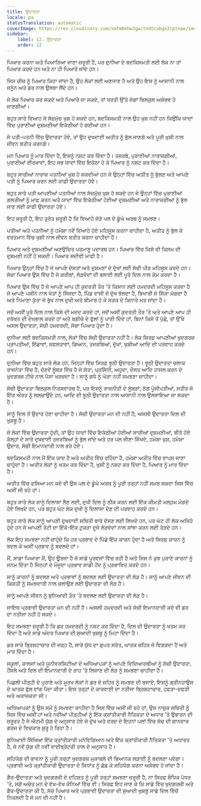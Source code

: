 ```yaml
---
title: ਉਦਾਰਤਾ
locale: pa
statusTranslation: automatic
coverImage: https://res.cloudinary.com/xmfm6mhw3gwctndtcubgx2rptnae/image/upload/v1740337243/small_cover_educacion_fundamental_a051170f1c.webp
sidebar:
    label: 12. ਉਦਾਰਤਾ
    order: 12
---
```

ਪਿਆਰ ਕਰਨਾ ਅਤੇ ਪਿਆਰਿਆ ਜਾਣਾ ਜ਼ਰੂਰੀ ਹੈ, ਪਰ ਦੁਨੀਆ ਦੇ ਬਦਕਿਸਮਤੀ ਲਈ ਲੋਕ ਨਾ ਤਾਂ ਪਿਆਰ ਕਰਦੇ ਹਨ ਅਤੇ ਨਾ ਹੀ ਪਿਆਰੇ ਜਾਂਦੇ ਹਨ।

ਜਿਸ ਚੀਜ਼ ਨੂੰ ਪਿਆਰ ਕਿਹਾ ਜਾਂਦਾ ਹੈ, ਉਹ ਲੋਕਾਂ ਲਈ ਅਣਜਾਣ ਹੈ ਅਤੇ ਉਹ ਇਸ ਨੂੰ ਆਸਾਨੀ ਨਾਲ ਜਨੂੰਨ ਅਤੇ ਡਰ ਨਾਲ ਉਲਝਾ ਲੈਂਦੇ ਹਨ।

ਜੇ ਲੋਕ ਪਿਆਰ ਕਰ ਸਕਦੇ ਅਤੇ ਪਿਆਰੇ ਜਾ ਸਕਦੇ, ਤਾਂ ਧਰਤੀ ਉੱਤੇ ਜੰਗਾਂ ਬਿਲਕੁਲ ਅਸੰਭਵ ਹੋ ਜਾਣਗੀਆਂ।

ਬਹੁਤ ਸਾਰੇ ਵਿਆਹ ਜੋ ਸੱਚਮੁੱਚ ਖੁਸ਼ ਹੋ ਸਕਦੇ ਹਨ, ਬਦਕਿਸਮਤੀ ਨਾਲ ਉਹ ਖੁਸ਼ ਨਹੀਂ ਹਨ ਕਿਉਂਕਿ ਯਾਦਾਂ ਵਿੱਚ ਪੁਰਾਣੀਆਂ ਦੁਸ਼ਮਣੀਆਂ ਇਕੱਠੀਆਂ ਹੋ ਗਈਆਂ ਹਨ।

ਜੇ ਪਤੀ-ਪਤਨੀ ਵਿੱਚ ਉਦਾਰਤਾ ਹੋਵੇ, ਤਾਂ ਉਹ ਦੁਖਦਾਈ ਅਤੀਤ ਨੂੰ ਭੁੱਲ ਜਾਣਗੇ ਅਤੇ ਪੂਰੀ ਖੁਸ਼ੀ ਨਾਲ ਜੀਵਨ ਬਤੀਤ ਕਰਨਗੇ।

ਮਨ ਪਿਆਰ ਨੂੰ ਮਾਰ ਦਿੰਦਾ ਹੈ, ਇਸਨੂੰ ਨਸ਼ਟ ਕਰ ਦਿੰਦਾ ਹੈ। ਤਜਰਬੇ, ਪੁਰਾਣੀਆਂ ਨਾਰਾਜ਼ਗੀਆਂ, ਪੁਰਾਣੀਆਂ ਈਰਖਾਵਾਂ, ਇਹ ਸਭ ਯਾਦਾਂ ਵਿੱਚ ਇਕੱਠਾ ਹੋ ਕੇ ਪਿਆਰ ਨੂੰ ਨਸ਼ਟ ਕਰ ਦਿੰਦਾ ਹੈ।

ਬਹੁਤ ਸਾਰੀਆਂ ਨਾਰਾਜ਼ ਪਤਨੀਆਂ ਖੁਸ਼ ਹੋ ਸਕਦੀਆਂ ਹਨ ਜੇ ਉਨ੍ਹਾਂ ਵਿੱਚ ਅਤੀਤ ਨੂੰ ਭੁੱਲਣ ਅਤੇ ਆਪਣੇ ਪਤੀ ਨੂੰ ਪਿਆਰ ਕਰਨ ਲਈ ਕਾਫ਼ੀ ਉਦਾਰਤਾ ਹੋਵੇ।

ਬਹੁਤ ਸਾਰੇ ਪਤੀ ਆਪਣੀਆਂ ਪਤਨੀਆਂ ਨਾਲ ਸੱਚਮੁੱਚ ਖੁਸ਼ ਹੋ ਸਕਦੇ ਹਨ ਜੇ ਉਨ੍ਹਾਂ ਵਿੱਚ ਪੁਰਾਣੀਆਂ ਗਲਤੀਆਂ ਨੂੰ ਮਾਫ਼ ਕਰਨ ਅਤੇ ਯਾਦਾਂ ਵਿੱਚ ਇਕੱਠੀਆਂ ਹੋਈਆਂ ਦੁਸ਼ਮਣੀਆਂ ਅਤੇ ਨਾਰਾਜ਼ਗੀਆਂ ਨੂੰ ਭੁੱਲ ਜਾਣ ਲਈ ਕਾਫ਼ੀ ਉਦਾਰਤਾ ਹੋਵੇ।

ਇਹ ਜ਼ਰੂਰੀ ਹੈ, ਇਹ ਤੁਰੰਤ ਜ਼ਰੂਰੀ ਹੈ ਕਿ ਵਿਆਹੇ ਜੋੜੇ ਪਲ ਦੇ ਡੂੰਘੇ ਅਰਥ ਨੂੰ ਸਮਝਣ।

ਪਤੀਆਂ ਅਤੇ ਪਤਨੀਆਂ ਨੂੰ ਹਮੇਸ਼ਾ ਨਵੇਂ ਵਿਆਹੇ ਹੋਏ ਮਹਿਸੂਸ ਕਰਨਾ ਚਾਹੀਦਾ ਹੈ, ਅਤੀਤ ਨੂੰ ਭੁੱਲ ਕੇ ਵਰਤਮਾਨ ਵਿੱਚ ਖੁਸ਼ੀ ਨਾਲ ਜੀਵਨ ਬਤੀਤ ਕਰਨਾ ਚਾਹੀਦਾ ਹੈ।

ਪਿਆਰ ਅਤੇ ਦੁਸ਼ਮਣੀਆਂ ਅਣਉਚਿਤ ਪਰਮਾਣੂ ਪਦਾਰਥ ਹਨ। ਪਿਆਰ ਵਿੱਚ ਕਿਸੇ ਵੀ ਕਿਸਮ ਦੀ ਦੁਸ਼ਮਣੀ ਨਹੀਂ ਹੋ ਸਕਦੀ। ਪਿਆਰ ਸਦੀਵੀ ਮਾਫੀ ਹੈ।

ਪਿਆਰ ਉਨ੍ਹਾਂ ਵਿੱਚ ਹੈ ਜੋ ਆਪਣੇ ਦੋਸਤਾਂ ਅਤੇ ਦੁਸ਼ਮਣਾਂ ਦੇ ਦੁੱਖਾਂ ਲਈ ਸੱਚੀ ਪੀੜ ਮਹਿਸੂਸ ਕਰਦੇ ਹਨ। ਸੱਚਾ ਪਿਆਰ ਉਸ ਵਿੱਚ ਹੈ ਜੋ ਗਰੀਬਾਂ, ਲੋੜਵੰਦਾਂ ਦੀ ਭਲਾਈ ਲਈ ਪੂਰੇ ਦਿਲ ਨਾਲ ਕੰਮ ਕਰਦਾ ਹੈ।

ਪਿਆਰ ਉਸ ਵਿੱਚ ਹੈ ਜੋ ਆਪਣੇ ਆਪ ਹੀ ਕੁਦਰਤੀ ਤੌਰ 'ਤੇ ਕਿਸਾਨ ਲਈ ਹਮਦਰਦੀ ਮਹਿਸੂਸ ਕਰਦਾ ਹੈ ਜੋ ਆਪਣੇ ਪਸੀਨੇ ਨਾਲ ਖੇਤਾਂ ਨੂੰ ਸਿੰਜਦਾ ਹੈ, ਪਿੰਡ ਵਾਸੀ ਜੋ ਦੁੱਖ ਝੱਲਦਾ ਹੈ, ਭਿਖਾਰੀ ਜੋ ਸਿੱਕਾ ਮੰਗਦਾ ਹੈ ਅਤੇ ਨਿਮਾਣਾ ਕੁੱਤਾ ਜੋ ਭੁੱਖ ਨਾਲ ਦੁਖੀ ਅਤੇ ਬੀਮਾਰ ਹੋ ਕੇ ਸੜਕ ਦੇ ਕਿਨਾਰੇ ਮਰ ਜਾਂਦਾ ਹੈ।

ਜਦੋਂ ਅਸੀਂ ਪੂਰੇ ਦਿਲ ਨਾਲ ਕਿਸੇ ਦੀ ਮਦਦ ਕਰਦੇ ਹਾਂ, ਜਦੋਂ ਅਸੀਂ ਕੁਦਰਤੀ ਤੌਰ 'ਤੇ ਅਤੇ ਆਪਣੇ ਆਪ ਹੀ ਦਰੱਖਤ ਦੀ ਦੇਖਭਾਲ ਕਰਦੇ ਹਾਂ ਅਤੇ ਬਗੀਚੇ ਦੇ ਫੁੱਲਾਂ ਨੂੰ ਪਾਣੀ ਦਿੰਦੇ ਹਾਂ, ਬਿਨਾਂ ਕਿਸੇ ਤੋਂ ਪੁੱਛੇ, ਤਾਂ ਉੱਥੇ ਅਸਲ ਉਦਾਰਤਾ, ਸੱਚੀ ਹਮਦਰਦੀ, ਸੱਚਾ ਪਿਆਰ ਹੁੰਦਾ ਹੈ।

ਦੁਨੀਆ ਲਈ ਬਦਕਿਸਮਤੀ ਨਾਲ, ਲੋਕਾਂ ਵਿੱਚ ਸੱਚੀ ਉਦਾਰਤਾ ਨਹੀਂ ਹੈ। ਲੋਕ ਸਿਰਫ਼ ਆਪਣੀਆਂ ਖੁਦਗਰਜ਼ ਪ੍ਰਾਪਤੀਆਂ, ਇੱਛਾਵਾਂ, ਸਫਲਤਾਵਾਂ, ਗਿਆਨ, ਤਜਰਬਿਆਂ, ਦੁੱਖਾਂ, ਖੁਸ਼ੀਆਂ ਆਦਿ ਦੀ ਪਰਵਾਹ ਕਰਦੇ ਹਨ।

ਦੁਨੀਆ ਵਿੱਚ ਬਹੁਤ ਸਾਰੇ ਲੋਕ ਹਨ, ਜਿਨ੍ਹਾਂ ਵਿੱਚ ਸਿਰਫ਼ ਝੂਠੀ ਉਦਾਰਤਾ ਹੈ। ਝੂਠੀ ਉਦਾਰਤਾ ਚਲਾਕ ਰਾਜਨੇਤਾ ਵਿੱਚ ਹੈ, ਚੋਣਵੇਂ ਲੂੰਬੜ ਵਿੱਚ ਹੈ ਜੋ ਸੱਤਾ, ਪ੍ਰਸਿੱਧੀ, ਅਹੁਦਾ, ਦੌਲਤ ਆਦਿ ਹਾਸਲ ਕਰਨ ਦੇ ਖੁਦਗਰਜ਼ ਟੀਚੇ ਨਾਲ ਪੈਸਾ ਖਰਚਦਾ ਹੈ। ਸਾਨੂੰ ਗਧੇ ਨੂੰ ਘੋੜਾ ਨਹੀਂ ਸਮਝਣਾ ਚਾਹੀਦਾ।

ਸੱਚੀ ਉਦਾਰਤਾ ਬਿਲਕੁਲ ਨਿਰਸਵਾਰਥ ਹੈ, ਪਰ ਇਸਨੂੰ ਰਾਜਨੀਤੀ ਦੇ ਲੂੰਬੜਾਂ, ਠੱਗ ਪੂੰਜੀਪਤੀਆਂ, ਸਤੀਰ ਜੋ ਇੱਕ ਔਰਤ ਨੂੰ ਲਲਚਾਉਂਦੇ ਹਨ, ਆਦਿ ਦੀ ਝੂਠੀ ਉਦਾਰਤਾ ਨਾਲ ਆਸਾਨੀ ਨਾਲ ਉਲਝਾਇਆ ਜਾ ਸਕਦਾ ਹੈ।

ਸਾਨੂੰ ਦਿਲ ਤੋਂ ਉਦਾਰ ਹੋਣਾ ਚਾਹੀਦਾ ਹੈ। ਸੱਚੀ ਉਦਾਰਤਾ ਮਨ ਦੀ ਨਹੀਂ ਹੈ, ਅਸਲੀ ਉਦਾਰਤਾ ਦਿਲ ਦੀ ਖੁਸ਼ਬੂ ਹੈ।

ਜੇ ਲੋਕਾਂ ਵਿੱਚ ਉਦਾਰਤਾ ਹੁੰਦੀ, ਤਾਂ ਉਹ ਯਾਦਾਂ ਵਿੱਚ ਇਕੱਠੀਆਂ ਹੋਈਆਂ ਸਾਰੀਆਂ ਦੁਸ਼ਮਣੀਆਂ, ਬੀਤੇ ਹੋਏ ਕੱਲ੍ਹਾਂ ਦੇ ਸਾਰੇ ਦੁਖਦਾਈ ਤਜਰਬਿਆਂ ਨੂੰ ਭੁੱਲ ਜਾਂਦੇ ਅਤੇ ਹਰ ਪਲ ਜੀਣਾ ਸਿੱਖਦੇ, ਹਮੇਸ਼ਾ ਖੁਸ਼, ਹਮੇਸ਼ਾ ਉਦਾਰ, ਸੱਚੀ ਇਮਾਨਦਾਰੀ ਨਾਲ ਭਰੇ ਹੋਏ।

ਬਦਕਿਸਮਤੀ ਨਾਲ ਮੈਂ ਇੱਕ ਯਾਦ ਹੈ ਅਤੇ ਅਤੀਤ ਵਿੱਚ ਰਹਿੰਦਾ ਹੈ, ਹਮੇਸ਼ਾ ਅਤੀਤ ਵਿੱਚ ਵਾਪਸ ਜਾਣਾ ਚਾਹੁੰਦਾ ਹੈ। ਅਤੀਤ ਲੋਕਾਂ ਨੂੰ ਖਤਮ ਕਰ ਦਿੰਦਾ ਹੈ, ਖੁਸ਼ੀ ਨੂੰ ਨਸ਼ਟ ਕਰ ਦਿੰਦਾ ਹੈ, ਪਿਆਰ ਨੂੰ ਮਾਰ ਦਿੰਦਾ ਹੈ।

ਅਤੀਤ ਵਿੱਚ ਫਸਿਆ ਮਨ ਕਦੇ ਵੀ ਉਸ ਪਲ ਦੇ ਡੂੰਘੇ ਅਰਥ ਨੂੰ ਪੂਰੀ ਤਰ੍ਹਾਂ ਨਹੀਂ ਸਮਝ ਸਕਦਾ ਜਿਸ ਵਿੱਚ ਅਸੀਂ ਜੀ ਰਹੇ ਹਾਂ।

ਬਹੁਤ ਸਾਰੇ ਲੋਕ ਸਾਨੂੰ ਦਿਲਾਸਾ ਲੈਣ ਲਈ, ਦੁਖੀ ਦਿਲ ਨੂੰ ਠੀਕ ਕਰਨ ਲਈ ਇੱਕ ਕੀਮਤੀ ਮਲ੍ਹਮ ਮੰਗਦੇ ਹੋਏ ਲਿਖਦੇ ਹਨ, ਪਰ ਬਹੁਤ ਘੱਟ ਲੋਕ ਦੁਖੀ ਨੂੰ ਦਿਲਾਸਾ ਦੇਣ ਦੀ ਪਰਵਾਹ ਕਰਦੇ ਹਨ।

ਬਹੁਤ ਸਾਰੇ ਲੋਕ ਸਾਨੂੰ ਆਪਣੀ ਦੁਖਦਾਈ ਸਥਿਤੀ ਬਾਰੇ ਦੱਸਣ ਲਈ ਲਿਖਦੇ ਹਨ, ਪਰ ਘੱਟ ਹੀ ਲੋਕ ਅਜਿਹੇ ਹੁੰਦੇ ਹਨ ਜੋ ਆਪਣੀ ਰੋਟੀ ਦਾ ਇੱਕੋ-ਇੱਕ ਟੁਕੜਾ ਦੂਜੇ ਲੋੜਵੰਦਾਂ ਨਾਲ ਸਾਂਝਾ ਕਰਨ ਲਈ ਤੋੜਦੇ ਹਨ।

ਲੋਕ ਇਹ ਸਮਝਣਾ ਨਹੀਂ ਚਾਹੁੰਦੇ ਕਿ ਹਰ ਪ੍ਰਭਾਵ ਦੇ ਪਿੱਛੇ ਇੱਕ ਕਾਰਨ ਹੁੰਦਾ ਹੈ ਅਤੇ ਸਿਰਫ਼ ਕਾਰਨ ਨੂੰ ਬਦਲ ਕੇ ਅਸੀਂ ਪ੍ਰਭਾਵ ਨੂੰ ਬਦਲਦੇ ਹਾਂ।

ਮੈਂ, ਸਾਡਾ ਪਿਆਰਾ ਮੈਂ, ਉਹ ਊਰਜਾ ਹੈ ਜੋ ਸਾਡੇ ਪੂਰਵਜਾਂ ਵਿੱਚ ਰਹੀ ਹੈ ਅਤੇ ਜਿਸ ਨੇ ਕੁਝ ਪੁਰਾਣੇ ਕਾਰਨਾਂ ਨੂੰ ਜਨਮ ਦਿੱਤਾ ਹੈ ਜਿਨ੍ਹਾਂ ਦੇ ਮੌਜੂਦਾ ਪ੍ਰਭਾਵ ਸਾਡੀ ਹੋਂਦ ਨੂੰ ਪ੍ਰਭਾਵਿਤ ਕਰਦੇ ਹਨ।

ਸਾਨੂੰ ਕਾਰਨਾਂ ਨੂੰ ਬਦਲਣ ਅਤੇ ਪ੍ਰਭਾਵਾਂ ਨੂੰ ਬਦਲਣ ਲਈ ਉਦਾਰਤਾ ਦੀ ਲੋੜ ਹੈ। ਸਾਨੂੰ ਆਪਣੇ ਜੀਵਨ ਦੀ ਕਿਸ਼ਤੀ ਨੂੰ ਸਮਝਦਾਰੀ ਨਾਲ ਚਲਾਉਣ ਲਈ ਉਦਾਰਤਾ ਦੀ ਲੋੜ ਹੈ।

ਸਾਨੂੰ ਆਪਣੇ ਜੀਵਨ ਨੂੰ ਬੁਨਿਆਦੀ ਤੌਰ 'ਤੇ ਬਦਲਣ ਲਈ ਉਦਾਰਤਾ ਦੀ ਲੋੜ ਹੈ।

ਜਾਇਜ਼ ਪ੍ਰਭਾਵੀ ਉਦਾਰਤਾ ਮਨ ਦੀ ਨਹੀਂ ਹੈ। ਅਸਲੀ ਹਮਦਰਦੀ ਅਤੇ ਸੱਚੀ ਇਮਾਨਦਾਰੀ ਕਦੇ ਵੀ ਡਰ ਦਾ ਨਤੀਜਾ ਨਹੀਂ ਹੋ ਸਕਦੇ।

ਇਹ ਸਮਝਣਾ ਜ਼ਰੂਰੀ ਹੈ ਕਿ ਡਰ ਹਮਦਰਦੀ ਨੂੰ ਨਸ਼ਟ ਕਰ ਦਿੰਦਾ ਹੈ, ਦਿਲ ਦੀ ਉਦਾਰਤਾ ਨੂੰ ਖਤਮ ਕਰ ਦਿੰਦਾ ਹੈ ਅਤੇ ਸਾਡੇ ਅੰਦਰ ਪਿਆਰ ਦੀ ਸੁਆਦੀ ਖੁਸ਼ਬੂ ਨੂੰ ਮਿਟਾ ਦਿੰਦਾ ਹੈ।

ਡਰ ਸਾਰੇ ਭ੍ਰਿਸ਼ਟਾਚਾਰ ਦੀ ਜੜ੍ਹ ਹੈ, ਸਾਰੇ ਯੁੱਧ ਦਾ ਗੁਪਤ ਸਰੋਤ, ਘਾਤਕ ਜ਼ਹਿਰ ਜੋ ਵਿਗੜਦਾ ਹੈ ਅਤੇ ਮਾਰ ਦਿੰਦਾ ਹੈ।

ਸਕੂਲਾਂ, ਕਾਲਜਾਂ ਅਤੇ ਯੂਨੀਵਰਸਿਟੀਆਂ ਦੇ ਅਧਿਆਪਕਾਂ ਨੂੰ ਆਪਣੇ ਵਿਦਿਆਰਥੀਆਂ ਨੂੰ ਸੱਚੀ ਉਦਾਰਤਾ, ਹੌਂਸਲੇ ਅਤੇ ਦਿਲ ਦੀ ਇਮਾਨਦਾਰੀ ਦੇ ਰਾਹ 'ਤੇ ਲਿਜਾਣ ਦੀ ਲੋੜ ਨੂੰ ਸਮਝਣਾ ਚਾਹੀਦਾ ਹੈ।

ਪਿਛਲੀ ਪੀੜ੍ਹੀ ਦੇ ਪੁਰਾਣੇ ਅਤੇ ਮੂਰਖ ਲੋਕਾਂ ਨੇ ਡਰ ਦੇ ਜ਼ਹਿਰ ਨੂੰ ਸਮਝਣ ਦੀ ਬਜਾਏ, ਇਸਨੂੰ ਗ੍ਰੀਨਹਾਉਸ ਦੇ ਘਾਤਕ ਫੁੱਲ ਵਾਂਗ ਪੈਦਾ ਕੀਤਾ। ਇਸ ਤਰ੍ਹਾਂ ਦੇ ਕਾਰਵਾਈ ਦਾ ਨਤੀਜਾ ਭ੍ਰਿਸ਼ਟਾਚਾਰ, ਹਫੜਾ-ਦਫੜੀ ਅਤੇ ਅਰਾਜਕਤਾ ਸੀ।

ਅਧਿਆਪਕਾਂ ਨੂੰ ਉਸ ਸਮੇਂ ਨੂੰ ਸਮਝਣਾ ਚਾਹੀਦਾ ਹੈ ਜਿਸ ਵਿੱਚ ਅਸੀਂ ਜੀ ਰਹੇ ਹਾਂ, ਉਸ ਨਾਜ਼ੁਕ ਸਥਿਤੀ ਨੂੰ ਜਿਸ ਵਿੱਚ ਅਸੀਂ ਹਾਂ ਅਤੇ ਨਵੀਆਂ ਪੀੜ੍ਹੀਆਂ ਨੂੰ ਇੱਕ ਕ੍ਰਾਂਤੀਕਾਰੀ ਨੈਤਿਕਤਾ ਦੇ ਅਧਾਰ 'ਤੇ ਉਭਾਰਨ ਦੀ ਜ਼ਰੂਰਤ ਹੈ ਜੋ ਐਟਮੀ ਯੁੱਗ ਦੇ ਅਨੁਸਾਰ ਹੋਵੇ ਜੋ ਦੁੱਖ ਅਤੇ ਦਰਦ ਦੇ ਇਹਨਾਂ ਪਲਾਂ ਵਿੱਚ ਸੋਚ ਦੀ ਸ਼ਾਨਦਾਰ ਗਰਜ ਦੇ ਵਿਚਕਾਰ ਸ਼ੁਰੂ ਹੋ ਰਿਹਾ ਹੈ।

ਬੁਨਿਆਦੀ ਸਿੱਖਿਆ ਇੱਕ ਕ੍ਰਾਂਤੀਕਾਰੀ ਮਨੋਵਿਗਿਆਨ ਅਤੇ ਇੱਕ ਕ੍ਰਾਂਤੀਕਾਰੀ ਨੈਤਿਕਤਾ 'ਤੇ ਅਧਾਰਤ ਹੈ, ਜੋ ਨਵੇਂ ਯੁੱਗ ਦੀ ਨਵੀਂ ਵਾਈਬ੍ਰੇਟਰੀ ਤਾਲ ਦੇ ਅਨੁਸਾਰ ਹੈ।

ਸਹਿਯੋਗ ਦੀ ਭਾਵਨਾ ਨੂੰ ਪੂਰੀ ਤਰ੍ਹਾਂ ਖੁਦਗਰਜ਼ ਮੁਕਾਬਲੇ ਦੀ ਭਿਆਨਕ ਲੜਾਈ ਨੂੰ ਬਦਲਣਾ ਪਵੇਗਾ। ਪ੍ਰਭਾਵੀ ਅਤੇ ਕ੍ਰਾਂਤੀਕਾਰੀ ਉਦਾਰਤਾ ਦੇ ਸਿਧਾਂਤ ਨੂੰ ਛੱਡ ਕੇ ਸਹਿਯੋਗ ਕਰਨਾ ਅਸੰਭਵ ਹੋ ਜਾਂਦਾ ਹੈ।

ਗੈਰ-ਉਦਾਰਤਾ ਅਤੇ ਖੁਦਗਰਜ਼ੀ ਦੇ ਦਹਿਸ਼ਤ ਨੂੰ ਪੂਰੀ ਤਰ੍ਹਾਂ ਸਮਝਣਾ ਜ਼ਰੂਰੀ ਹੈ, ਨਾ ਸਿਰਫ਼ ਬੌਧਿਕ ਪੱਧਰ 'ਤੇ, ਸਗੋਂ ਅਚੇਤ ਮਨ ਦੇ ਵੱਖ-ਵੱਖ ਕੋਨਿਆਂ ਵਿੱਚ ਵੀ। ਸਿਰਫ਼ ਇਹ ਜਾਣ ਕੇ ਕਿ ਸਾਡੇ ਵਿੱਚ ਖੁਦਗਰਜ਼ੀ ਅਤੇ ਗੈਰ-ਉਦਾਰਤਾ ਕੀ ਹੈ, ਸੱਚੇ ਪਿਆਰ ਅਤੇ ਪ੍ਰਭਾਵੀ ਉਦਾਰਤਾ ਦੀ ਸੁਆਦੀ ਖੁਸ਼ਬੂ ਸਾਡੇ ਦਿਲ ਵਿੱਚੋਂ ਨਿਕਲਦੀ ਹੈ ਜੋ ਮਨ ਦੀ ਨਹੀਂ ਹੈ।
